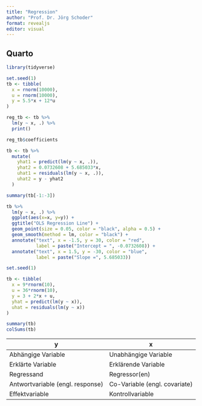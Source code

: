 ```yaml
---
title: "Regression"
author: "Prof. Dr. Jörg Schoder"
format: revealjs
editor: visual
---
```


## Quarto

```r
library(tidyverse)

set.seed(1)
tb <- tibble(
  x = rnorm(10000),
  u = rnorm(10000),
  y = 5.5*x + 12*u
) 

reg_tb <- tb %>% 
  lm(y ~ x, .) %>%
  print()

reg_tb$coefficients

tb <- tb %>% 
  mutate(
    yhat1 = predict(lm(y ~ x, .)),
    yhat2 = 0.0732608 + 5.685033*x, 
    uhat1 = residuals(lm(y ~ x, .)),
    uhat2 = y - yhat2
  )

summary(tb[-1:-3])

tb %>% 
  lm(y ~ x, .) %>% 
  ggplot(aes(x=x, y=y)) + 
  ggtitle("OLS Regression Line") +
  geom_point(size = 0.05, color = "black", alpha = 0.5) +
  geom_smooth(method = lm, color = "black") +
  annotate("text", x = -1.5, y = 30, color = "red", 
           label = paste("Intercept = ", -0.0732608)) +
  annotate("text", x = 1.5, y = -30, color = "blue", 
           label = paste("Slope =", 5.685033))
```

```r


set.seed(1)

tb <- tibble(
  x = 9*rnorm(10),
  u = 36*rnorm(10),
  y = 3 + 2*x + u,
  yhat = predict(lm(y ~ x)),
  uhat = residuals(lm(y ~ x))
)

summary(tb)
colSums(tb)
```

| y                                | x                             |
|----------------------------------|-------------------------------|
| Abhängige Variable               | Unabhängige Variable          |
| Erklärte Variable                | Erklärende Variable           |
| Regressand                       | Regressor(en)                 |
| Antwortvariable (engl. response) | Co-Variable (engl. covariate) |
| Effektvariable                   | Kontrollvariable              |
